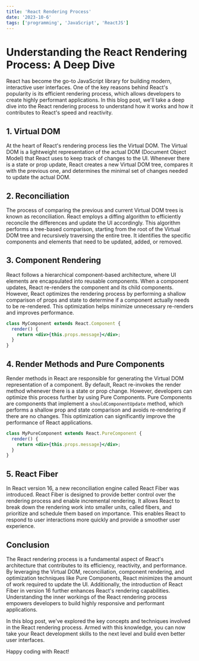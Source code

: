 ```yaml
---
title: 'React Rendering Process'
date: '2023-10-6'
tags: ['programming', 'JavaScript', 'ReactJS']
---
```


# Understanding the React Rendering Process: A Deep Dive

React has become the go-to JavaScript library for building modern, interactive user interfaces. One of the key reasons behind React's popularity is its efficient rendering process, which allows developers to create highly performant applications. In this blog post, we'll take a deep dive into the React rendering process to understand how it works and how it contributes to React's speed and reactivity.

## 1. Virtual DOM

At the heart of React's rendering process lies the Virtual DOM. The Virtual DOM is a lightweight representation of the actual DOM (Document Object Model) that React uses to keep track of changes to the UI. Whenever there is a state or prop update, React creates a new Virtual DOM tree, compares it with the previous one, and determines the minimal set of changes needed to update the actual DOM.

## 2. Reconciliation

The process of comparing the previous and current Virtual DOM trees is known as reconciliation. React employs a diffing algorithm to efficiently reconcile the differences and update the UI accordingly. This algorithm performs a tree-based comparison, starting from the root of the Virtual DOM tree and recursively traversing the entire tree. It identifies the specific components and elements that need to be updated, added, or removed.

## 3. Component Rendering

React follows a hierarchical component-based architecture, where UI elements are encapsulated into reusable components. When a component updates, React re-renders the component and its child components. However, React optimizes the rendering process by performing a shallow comparison of props and state to determine if a component actually needs to be re-rendered. This optimization helps minimize unnecessary re-renders and improves performance.

```jsx {3} /render/ showLineNumbers title="app.js"
class MyComponent extends React.Component {
  render() {
    return <div>{this.props.message}</div>;
  }
}
```

## 4. Render Methods and Pure Components

Render methods in React are responsible for generating the Virtual DOM representation of a component. By default, React re-invokes the render method whenever there is a state or prop change. However, developers can optimize this process further by using Pure Components. Pure Components are components that implement a `shouldComponentUpdate` method, which performs a shallow prop and state comparison and avoids re-rendering if there are no changes. This optimization can significantly improve the performance of React applications.

```jsx
class MyPureComponent extends React.PureComponent {
  render() {
    return <div>{this.props.message}</div>;
  }
}
```

## 5. React Fiber

In React version 16, a new reconciliation engine called React Fiber was introduced. React Fiber is designed to provide better control over the rendering process and enable incremental rendering. It allows React to break down the rendering work into smaller units, called fibers, and prioritize and schedule them based on importance. This enables React to respond to user interactions more quickly and provide a smoother user experience.

## Conclusion

The React rendering process is a fundamental aspect of React's architecture that contributes to its efficiency, reactivity, and performance. By leveraging the Virtual DOM, reconciliation, component rendering, and optimization techniques like Pure Components, React minimizes the amount of work required to update the UI. Additionally, the introduction of React Fiber in version 16 further enhances React's rendering capabilities. Understanding the inner workings of the React rendering process empowers developers to build highly responsive and performant applications.

In this blog post, we've explored the key concepts and techniques involved in the React rendering process. Armed with this knowledge, you can now take your React development skills to the next level and build even better user interfaces.

Happy coding with React!
